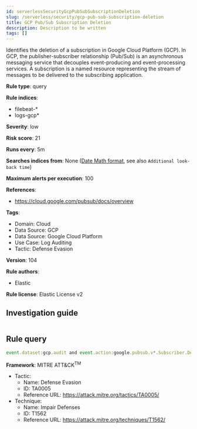 ```yaml
---
id: serverlessSecurityGcpPubSubSubscriptionDeletion
slug: /serverless/security/gcp-pub-sub-subscription-deletion
title: GCP Pub/Sub Subscription Deletion
description: Description to be written
tags: []
---
```


<div id="gcp-pub-sub-subscription-deletion"></div>

Identifies the deletion of a subscription in Google Cloud Platform (GCP). In GCP, the publisher-subscriber relationship (Pub/Sub) is an asynchronous messaging service that decouples event-producing and event-processing services. A subscription is a named resource representing the stream of messages to be delivered to the subscribing application.

**Rule type**: query

**Rule indices**: 

* filebeat-*
* logs-gcp*

**Severity**: low

**Risk score**: 21

**Runs every**: 5m

**Searches indices from**: None ([Date Math format](((ref))/common-options.html#date-math), see also <DocLink id="serverlessSecurityRulesUiCreate" section="set-the-rules-schedule">`Additional look-back time`</DocLink>)

**Maximum alerts per execution**: 100

**References**: 

* https://cloud.google.com/pubsub/docs/overview

**Tags**: 

* Domain: Cloud
* Data Source: GCP
* Data Source: Google Cloud Platform
* Use Case: Log Auditing
* Tactic: Defense Evasion

**Version**: 104

**Rule authors**: 

* Elastic

**Rule license**: Elastic License v2

## Investigation guide

```markdown

```

## Rule query

```js
event.dataset:gcp.audit and event.action:google.pubsub.v*.Subscriber.DeleteSubscription and event.outcome:success

```

**Framework**: MITRE ATT&CK<sup>TM</sup>

* Tactic:
    * Name: Defense Evasion
    * ID: TA0005
    * Reference URL: https://attack.mitre.org/tactics/TA0005/
* Technique:
    * Name: Impair Defenses
    * ID: T1562
    * Reference URL: https://attack.mitre.org/techniques/T1562/

